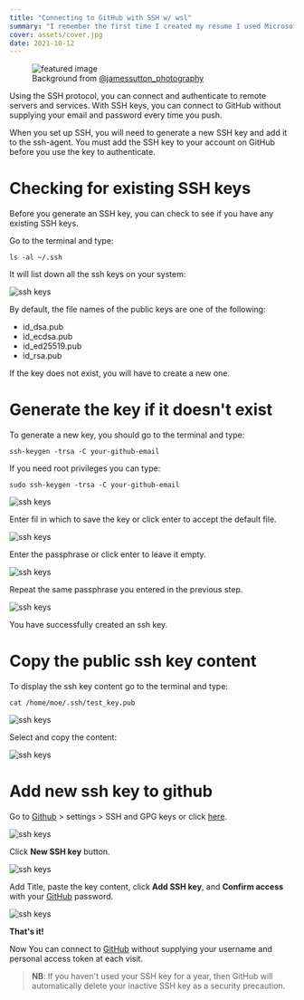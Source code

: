 ---
title: "Connecting to GitHub with SSH w/ wsl"
summary: "I remember the first time I created my resume I used Microsoft word and at that time I didn't have a printer so I tried my friend printer but when I opened the file I found it messy and unreadable after one or two hours I fixed it and I printed it..."
cover: assets/cover.jpg
date: 2021-10-12
---

<!-- Don't remove figure -->

<figure>
  <img src="./assets/cover.jpg" alt="featured image" title="create a resume and export it to pdf with figma" />
  <figcaption>
    Background from
    <a href="https://unsplash.com/@jamessutton_photography" target="_blank">
      @jamessutton_photography
    </a>
  </figcaption>
</figure>

Using the SSH protocol, you can connect and authenticate to remote servers and services. With SSH keys, you can connect to GitHub without supplying your email and password every time you push.

When you set up SSH, you will need to generate a new SSH key and add it to the ssh-agent. You must add the SSH key to your account on GitHub before you use the key to authenticate.

# Checking for existing SSH keys

Before you generate an SSH key, you can check to see if you have any existing SSH keys.

Go to the terminal and type:

```
ls -al ~/.ssh
```

It will list down all the ssh keys on your system:

![ssh keys](./assets/1.jpg)

By default, the file names of the public keys are one of the following:

- id_dsa.pub
- id_ecdsa.pub
- id_ed25519.pub
- id_rsa.pub

If the key does not exist, you will have to create a new one.

# Generate the key if it doesn't exist

To generate a new key, you should go to the terminal and type:

```
ssh-keygen -trsa -C your-github-email
```

If you need root privileges you can type:

```
sudo ssh-keygen -trsa -C your-github-email
```

![ssh keys](./assets/2.jpg)

Enter fil in which to save the key or click enter to accept the default file.

![ssh keys](./assets/3.jpg)

Enter the passphrase or click enter to leave it empty.

![ssh keys](./assets/4.jpg)

Repeat the same passphrase you entered in the previous step.

![ssh keys](./assets/5.jpg)

You have successfully created an ssh key.

# Copy the public ssh key content

To display the ssh key content go to the terminal and type:

```
cat /home/moe/.ssh/test_key.pub
```

![ssh keys](./assets/6.jpg)

Select and copy the content:

![ssh keys](./assets/7.jpg)

# Add new ssh key to github

Go to [Github][1] > settings > SSH and GPG keys or click [here](https://github.com/settings/keys).

![ssh keys](./assets/8.png)

Click **New SSH key** button.

![ssh keys](./assets/9.png)

Add Title, paste the key content, click **Add SSH key**, and **Confirm access** with your [GitHub][1] password.

![ssh keys](./assets/10.png)

**That's it!**

Now You can connect to [GitHub][1] without supplying your username and personal access token at each visit.

> **NB**: If you haven't used your SSH key for a year, then GitHub will automatically delete your inactive SSH key as a security precaution.

[1]: https://github.com/

